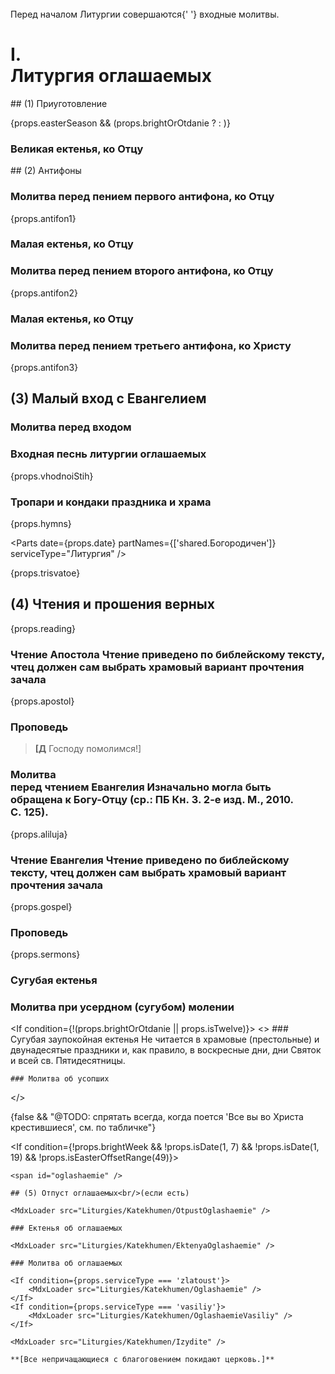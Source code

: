 
<br />
<Note>
    Перед началом Литургии совершаются{' '}
    <Link style={{ textDecoration: 'underline' }} to={`/date/${props.date}/service/vhodOblachenie`}>
        входные молитвы.
    </Link>
</Note>

# I. <br/> Литургия оглашаемых

<If condition={!props.easterSeason}>
  ## (1) Приуготовление

  <MdxLoader src="Liturgies/Katekhumen/Priugotovl" isEasterOffsetRange={props.isEasterOffsetRange} />
</If>

<MdxLoader src="Liturgies/Katekhumen/Vozglas" />

{props.easterSeason && (props.brightOrOtdanie ? <MdxLoader src="Shared/DaVosstanetBog" /> : <MdxLoader src="Shared/EasterTroparion3x" />)}

### Великая ектенья, ко Отцу

<MdxLoader src="Liturgies/Katekhumen/VelikajaEktenia" />

<span id="antifon1" />
## (2) Антифоны

### Молитва перед пением первого антифона, ко Отцу

<MdxLoader src="Liturgies/Katekhumen/Molitva1" />

{props.antifon1}

### Малая ектенья, ко Отцу

<MdxLoader src="Liturgies/Katekhumen/MalajaEktenia" />

<span id="antifon2" />

### Молитва перед пением второго антифона, ко Отцу

<MdxLoader src="Liturgies/Katekhumen/Molitva2" />

{props.antifon2}

### Малая ектенья, ко Отцу

<MdxLoader src="Liturgies/Katekhumen/MalajaEktenia" />

<span id="antifon3" />

### Молитва перед пением третьего антифона, ко Христу

<MdxLoader src="Liturgies/Katekhumen/Molitva3" />

{props.antifon3}

<span id="malyVhod" />

## (3) Малый вход с Евангелием

<MdxLoader src="Liturgies/Katekhumen/PredMalijVhod" />

### Молитва перед входом

<MdxLoader src="Liturgies/Katekhumen/MalijVhod" />

### Входная песнь литургии оглашаемых

{props.vhodnoiStih}

### Тропари и кондаки праздника и храма

{props.hymns}

<Parts date={props.date} partNames={['shared.Богородичен']} serviceType="Литургия" />

{props.trisvatoe}

## (4) Чтения и прошения верных

{props.reading}

### Чтение Апостола <Tooltip>Чтение приведено по библейскому тексту, чтец должен сам выбрать храмовый вариант прочтения зачала</Tooltip>

<div
    className={props.css`
        margin: 0 5px;
    `}
>
    {props.apostol}
</div>

<MdxLoader src="Liturgies/Katekhumen/MirTebeApostol" />

### Проповедь

> **[Д** Господу помолимся!<R>]</R>

<span id="gospel" />

### Молитва <br />перед чтением Евангелия <Tooltip>Изначально могла быть обращена к Богу-Отцу (ср.: ПБ Кн.&nbsp;3. 2-е изд. М., 2010. С.&nbsp;125).</Tooltip>

<MdxLoader src="Liturgies/Katekhumen/BeforeGospel" />

<MdxLoader src="Liturgies/Katekhumen/BlessBeforeGosp" />

{props.aliluja}

<MdxLoader src="Liturgies/Katekhumen/PremBeforeGospel" />

### Чтение Евангелия <Tooltip>Чтение приведено по библейскому тексту, чтец должен сам выбрать храмовый вариант прочтения зачала</Tooltip>

<div
    className={props.css`
        margin: 0 5px;
    `}
>
    {props.gospel}
</div>

<MdxLoader src="Liturgies/Katekhumen/MirTebeBlag" />

### Проповедь

{props.sermons}

### Сугубая ектенья

<MdxLoader src="Liturgies/Katekhumen/SugubajaEktenia" />

### Молитва при усердном (сугубом) молении

<MdxLoader src="Liturgies/Katekhumen/Userdnaya" />

<If condition={!(props.brightOrOtdanie || props.isTwelve)}>
  <>
    ### Cугубая заупокойная ектенья <Tooltip>Не читается в храмовые (престольные) и двунадесятые праздники и, как правило, в воскресные дни, дни Святок и всей св. Пятидесятницы.</Tooltip>

<MdxLoader src="Liturgies/Katekhumen/Zaupokoynaya" />

    ### Молитва об усопших

<MdxLoader src="Liturgies/Katekhumen/Usopshiye" />  </>
</If>

{false && "@TODO: спрятать всегда, когда поется 'Все вы во Христа крестившиеся', см. по табличке"}

<If condition={!props.brightWeek && !props.isDate(1, 7) && !props.isDate(1, 19) && !props.isEasterOffsetRange(49)}>

    <span id="oglashaemie" />

    ## (5) Отпуст оглашаемых<br/>(если есть)

    <MdxLoader src="Liturgies/Katekhumen/OtpustOglashaemie" />

    ### Ектенья об оглашаемых

    <MdxLoader src="Liturgies/Katekhumen/EktenyaOglashaemie" />

    ### Молитва об оглашаемых

    <If condition={props.serviceType === 'zlatoust'}>
        <MdxLoader src="Liturgies/Katekhumen/Oglashaemie" />
    </If>
    <If condition={props.serviceType === 'vasiliy'}>
        <MdxLoader src="Liturgies/Katekhumen/OglashaemieVasiliy" />
    </If>

    <MdxLoader src="Liturgies/Katekhumen/Izydite" />

    **[Все непричащающиеся с благоговением покидают цер­ковь.]**

</If>
